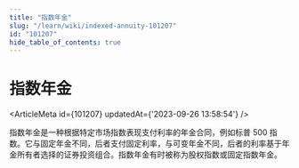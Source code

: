 ```yaml
---
title: "指数年金"
slug: "/learn/wiki/indexed-annuity-101207"
id: "101207"
hide_table_of_contents: true
---
```



# 指数年金

<ArticleMeta id={101207} updatedAt={'2023-09-26 13:58:54'} />
<div className='border-solid border-b border-t-0 my-4 border-[var(--ifm-color-gray-300)]' />

指数年金是一种根据特定市场指数表现支付利率的年金合同，例如标普 500 指数。它与固定年金不同，后者支付固定利率，与可变年金不同，后者的利率基于年金所有者选择的证券投资组合。指数年金有时被称为股权指数或固定指数年金。
